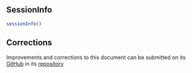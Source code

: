 ## SessionInfo

\scriptsize

```r
sessionInfo()
```

## Corrections
    
Improvements and corrections to this document can be submitted on its [GitHub](https://github.com/kasperdanielhansen/genbioconductor/blob/master/Rmd/`r I(knitr:::knit_concord$get("infile"))`) in its [repository](https://github.com/kasperdanielhansen/genbioconductor)
